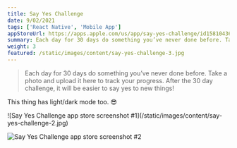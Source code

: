 ```yaml
---
title: Say Yes Challenge
date: 9/02/2021
tags: ['React Native', 'Mobile App']
appStoreUrl: https://apps.apple.com/us/app/say-yes-challenge/id1581043639
summary: Each day for 30 days do something you’ve never done before. Take a photo and upload it here to track your progress. After the 30 day challenge, it will be easier to say yes to new things!
weight: 3
featured: /static/images/content/say-yes-challenge-3.jpg
---
```



> Each day for 30 days do something you’ve never done before. Take a photo and upload it here to track your progress. After the 30 day challenge, it will be easier to say yes to new things!

This thing has light/dark mode too. 😎

<div className="grid grid-cols-2 gap-2">
![Say Yes Challenge app store screenshot #1](/static/images/content/say-yes-challenge-2.jpg)

![Say Yes Challenge app store screenshot #2](/static/images/content/say-yes-challenge-3.jpg)

</div>
